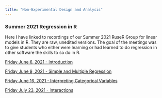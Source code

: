 ```yaml
---
title: "Non-Experimental Design and Analysis"
---
```





### Summer 2021 Regression in R

Here I have linked to recordings of our Summer 2021 RuseR Group for linear models in R. They are raw, unedited versions. The goal of the meetings was to give students who either were learning or had learned to do regression in other software the skills to so do in R.

[Friday June 6, 2021 - Introduction](https://auburn.hosted.panopto.com/Panopto/Pages/Viewer.aspx?id=ac0078fb-12dc-4a61-9925-ad7b012f4780)

[Friday June 9, 2021 - Simple and Multiple Regression](https://auburn.hosted.panopto.com/Panopto/Pages/Viewer.aspx?id=fa11ce95-3f13-4b38-8363-ad7b014738b5)

[Friday June 16, 2021 - Interpreting Categorical Variables](https://auburn.hosted.panopto.com/Panopto/Pages/Viewer.aspx?id=fa11ce95-3f13-4b38-8363-ad7b014738b5)

[Friday July 23, 2021 - Interactions](https://auburn.hosted.panopto.com/Panopto/Pages/Viewer.aspx?id=36260bc1-e57b-4647-a08d-ad7b013d6176)
